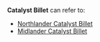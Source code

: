 {{Disambiguation}}
'''Catalyst Billet''' can refer to:
* [[Northlander Catalyst Billet]]
* [[Midlander Catalyst Billet]]